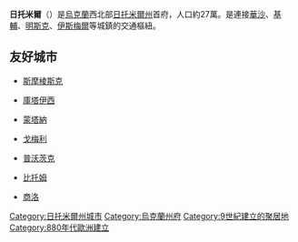 {{unreferenced|time=2015-04-12T02:45:59+00:00}}
{{Infobox settlement
| name = 日托米爾
| image_skyline = File:Будинок взаємного кредиту (міська рада) .jpg
| imagesize = 250px
| image_caption = 日托米爾市政廳大樓
| image_flag = File:Flag of Zhytomyr.svg
| image_shield = File:Coat of Arms of Zhytomyr.svg
| settlement_type =[[城市|城市]]
| pushpin_map = Ukraine
| pushpin_label_position = bottom
| subdivision_type = 國家
| subdivision_name = {{UKR}}
| subdivision_type1 = [[烏克蘭行政區劃|州份]]
| subdivision_name1 = [[日托米爾州|日托米爾州]]
| subdivision_type2 = [[區_(烏克蘭)|區]]
| subdivision_name2 = 
| subdivision_type3 = 
| subdivision_name3 = 
| leader_title = 市長
| leader_name = 
| established_title = 成立時間
| established_date = 880年
| established_title2 = [[馬格德堡法律|馬格德堡法律]]
| established_date2 = 1444年
| established_title3 = 城市地位
| established_date3 = 1884年
| established_title4 =流經[[河流|河流]]
| established_title4 = [[利索瓦卡緬卡河|利索瓦卡緬卡河]]
| area_total_km2 = 61
| population_as_of = 2017年1月1日
| population_total = 267363
| population_density_km2 = auto
| timezone = [[歐洲東部時間|EET]]
| utc_offset = +2
| timezone_DST = [[歐洲東部夏令時間|EEST]]
| utc_offset_DST = +3
| coordinates = {{coord|50|15|16|N|28|39|28|E|region:|display=inline}}
| postal_code_type = 郵政號碼
| postal_code = 10000-499
| area_code = +380-412
| blank_name = 
| blank_info = 
| website = {{url|http://zt-rada.gov.ua}} }}
'''日托米爾'''（{{lang-uk|'''Жито́мир'''}}）是[[烏克蘭|烏克蘭]]西北部[[日托米爾州|日托米爾州]]首府，人口約27萬。是連接[[華沙|華沙]]、[[基輔|基輔]]、[[明斯克|明斯克]]、[[伊茲梅爾|伊斯梅爾]]等城鎮的交通樞紐。
==友好城市==
*{{RUS}}[[斯摩棱斯克|斯摩棱斯克]]
*{{GEO}}[[庫塔伊西|庫塔伊西]]
*{{BUL}}[[蒙塔納|蒙塔納]]
*{{flag|Belarus}}[[戈梅利|戈梅利]]
*{{POL}}[[普沃茨克|普沃茨克]]
*{{POL}}[[比托姆|比托姆]]
*{{PRC}}[[商洛|商洛]]

{{Authority control}}

{{DEFAULTSORT:Житомир}}
[[Category:日托米爾州城市|Category:日托米爾州城市]]
[[Category:烏克蘭州府|Category:烏克蘭州府]]
[[Category:9世紀建立的聚居地|Category:9世紀建立的聚居地]]
[[Category:880年代歐洲建立|Category:880年代歐洲建立]]

{{Zhytomyr-geo-stub}}